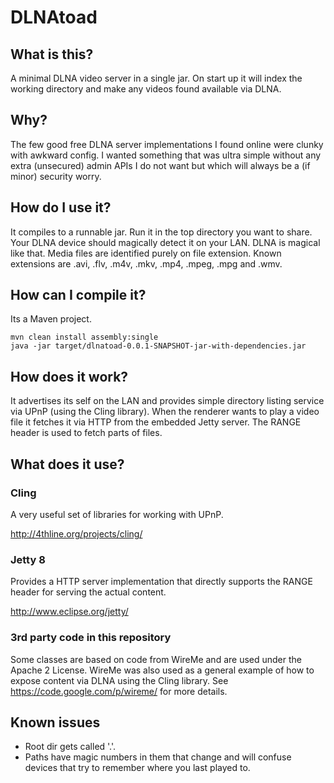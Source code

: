 = DLNAtoad =

== What is this? ==

A minimal DLNA video server in a single jar.  On start up it will index the working directory and make any videos found available via DLNA.

== Why? ==

The few good free DLNA server implementations I found online were clunky with awkward config.  I wanted something that was ultra simple without any extra (unsecured) admin APIs I do not want but which will always be a (if minor) security worry.

== How do I use it? ==

It compiles to a runnable jar.  Run it in the top directory you want to share.  Your DLNA device should magically detect it on your LAN.  DLNA is magical like that.  Media files are identified purely on file extension.  Known extensions are .avi, .flv, .m4v, .mkv, .mp4, .mpeg, .mpg and .wmv.

== How can I compile it? ==

Its a Maven project.

 mvn clean install assembly:single
 java -jar target/dlnatoad-0.0.1-SNAPSHOT-jar-with-dependencies.jar

== How does it work? ==

It advertises its self on the LAN and provides simple directory listing service via UPnP (using the Cling library).  When the renderer wants to play a video file it fetches it via HTTP from the embedded Jetty server.  The RANGE header is used to fetch parts of files.

== What does it use? ==

=== Cling ===

A very useful set of libraries for working with UPnP.

http://4thline.org/projects/cling/

=== Jetty 8 ===

Provides a HTTP server implementation that directly supports the RANGE header for serving the actual content.

http://www.eclipse.org/jetty/

=== 3rd party code in this repository ===

Some classes are based on code from WireMe and are used under the Apache 2 License.  WireMe was also used as a general example of how to expose content via DLNA using the Cling library.  See https://code.google.com/p/wireme/ for more details.

== Known issues ==

* Root dir gets called '.'.
* Paths have magic numbers in them that change and will confuse devices that try to remember where you last played to.
